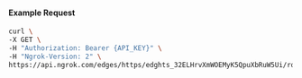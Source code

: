 
#### Example Request

```bash
curl \
-X GET \
-H "Authorization: Bearer {API_KEY}" \
-H "Ngrok-Version: 2" \
https://api.ngrok.com/edges/https/edghts_32ELHrvXmWOEMyK5QpuXbRuW5Ui/routes/edghtsrt_32ELHou9vDwuOB2vbTmv88n1ASE/oauth
```
